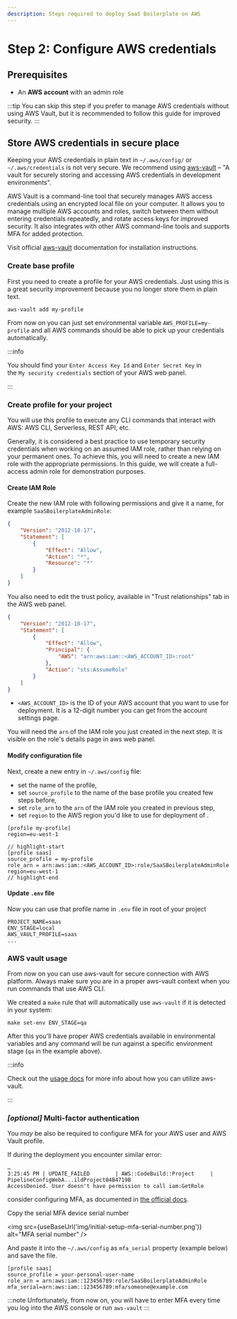 ```yaml
---
description: Steps required to deploy SaaS Boilerplate on AWS
---
```


# Step 2: Configure AWS credentials


## Prerequisites

- An **AWS account** with an admin role

:::tip
You can skip this step if you prefer to manage AWS credentials without using AWS Vault, but it is recommended to
follow this guide for improved security.
:::
## Store AWS credentials in secure place

Keeping your AWS credentials in plain text in `~/.aws/config/` or `~/.aws/credentials` is not very secure.
We recommend using [aws-vault](https://github.com/99designs/aws-vault) – "A vault for securely storing and accessing
AWS credentials in development environments".

AWS Vault is a command-line tool that securely manages AWS access credentials using an encrypted local file on your
computer. It allows you to manage multiple AWS accounts and roles, switch between them without entering credentials
repeatedly, and rotate access keys for improved security. It also integrates with other AWS command-line tools
and supports MFA for added protection.

Visit official [aws-vault](https://github.com/99designs/aws-vault) documentation for installation instructions.

### Create base profile

First you need to create a profile for your AWS credentials. Just using this is a great security improvement because
you no longer store them in plain text.

```shell
aws-vault add my-profile
```

From now on you can just set environmental variable `AWS_PROFILE=my-profile` and all AWS commands should be able to pick
up your credentials automatically.

:::info

You should find your `Enter Access Key Id` and `Enter Secret Key` in <br /> the `My security credentials` section of
your AWS web panel.

:::

### Create profile for your project

You will use this profile to execute any CLI commands that interact with AWS: AWS CLI, Serverless, REST API, etc.

Generally, it is considered a best practice to use temporary security credentials when working on an assumed IAM role,
rather than relying on your permanent ones. To achieve this, you will need to create a new IAM role with the appropriate
permissions. In this guide, we will create a full-access admin role for demonstration purposes.

#### Create IAM Role

Create the new IAM role with following permissions and give it a name, for example `SaaSBoilerplateAdminRole`:

```json
{
    "Version": "2012-10-17",
    "Statement": [
        {
            "Effect": "Allow",
            "Action": "*",
            "Resource": "*"
        }
    ]
}
```

You also need to edit the trust policy, available in "Trust relationships" tab in the AWS web panel.

```json
{
    "Version": "2012-10-17",
    "Statement": [
        {
            "Effect": "Allow",
            "Principal": {
                "AWS": "arn:aws:iam::<AWS_ACCOUNT_ID>:root"
            },
            "Action": "sts:AssumeRole"
        }
    ]
}
```

- `<AWS_ACCOUNT_ID>` is the ID of your AWS account that you want to use for deployment. It is a 12-digit number you can
get from the account settings page.

You will need the `arn` of the IAM role you just created in the next step. It is visible on the role's details page in aws
web panel.

#### Modify configuration file

Next, create a new entry in `~/.aws/config` file:
- set the name of the profile,
- set `source_profile` to the name of the base profile you created few steps before,
- set `role_arn` to the `arn` of the IAM role you created in previous step,
- set `region` to the AWS region you'd like to use for deployment of <ProjectName/>.

```shell title="~/.aws/config"
[profile my-profile]
region=eu-west-1

// highlight-start
[profile saas]
source_profile = my-profile
role_arn = arn:aws:iam::<AWS_ACCOUNT_ID>:role/SaaSBoilerplateAdminRole
region=eu-west-1
// highlight-end
```

#### Update `.env` file

Now you can use that profile name in `.env` file in root of your project

```dotenv title=".env"
PROJECT_NAME=saas
ENV_STAGE=local
AWS_VAULT_PROFILE=saas
...
```

### AWS vault usage

From now on you can use aws-vault for secure connection with AWS platform.
Always make sure you are in a proper aws-vault context when you run commands that use AWS CLI.

We created a `make` rule that will automatically use `aws-vault` if it is detected in your system:

```shell
make set-env ENV_STAGE=qa
```

After this you'll have proper AWS credentials available in environmental variables and any command will be run against
a specific environment stage (`qa` in the example above).

:::info

Check out the [usage docs](https://github.com/99designs/aws-vault/blob/master/USAGE.md) for more info about how you can
utilize aws-vault.

:::


### _[optional]_ Multi-factor authentication

You _may_ be also be required to configure MFA for your AWS user and AWS Vault profile.

If during the deployment you encounter similar error:

```
…
3:25:45 PM | UPDATE_FAILED        | AWS::CodeBuild::Project     | PipelineConfigWebA...ildProject04B4719B
AccessDenied. User doesn't have permission to call iam:GetRole
```

consider configuring MFA, as documented in [the official docs](https://docs.aws.amazon.com/IAM/latest/UserGuide/id_credentials_mfa_enable_virtual.html#enable-virt-mfa-for-root).

Copy the serial MFA device serial number

<img
  src={useBaseUrl('img/initial-setup-mfa-serial-number.png')}
  alt="MFA serial number"
/>

And paste it into the `~/.aws/config` as `mfa_serial` property (example below) and save the file.

```shell {4}
[profile saas]
source_profile = your-personal-user-name
role_arn = arn:aws:iam::123456789:role/SaaSBoilerplateAdminRole
mfa_serial=arn:aws:iam::123456789:mfa/someone@example.com
```

:::note
Unfortunately, from now on, you will have to enter MFA every time you log into the AWS console or run `aws-vault`
:::


